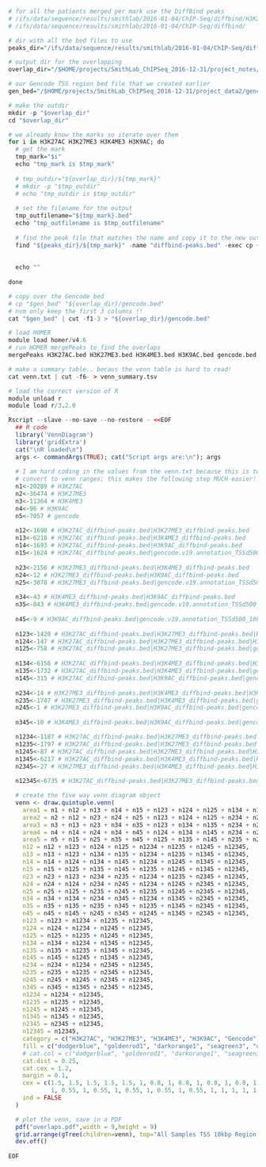 
```r
# for all the patients merged per mark use the DiffBind peaks
# /ifs/data/sequence/results/smithlab/2016-01-04/ChIP-Seq/diffbind/H3K27AC/diffbind-peaks.bed
# /ifs/data/sequence/results/smithlab/2016-01-04/ChIP-Seq/diffbind/

# dir with all the bed files to use
peaks_dir="/ifs/data/sequence/results/smithlab/2016-01-04/ChIP-Seq/diffbind" # diffbind-peaks.bed

# output dir for the overlapping
overlap_dir="/$HOME/projects/SmithLab_ChIPSeq_2016-12-31/project_notes/peak_overlap/all_patients_per_mark"

# our Gencode TSS region bed file that we created earlier
gen_bed="/$HOME/projects/SmithLab_ChIPSeq_2016-12-31/project_data2/gencode.v19.annotation_TSSd500_10kbp.bed"

# make the outdir
mkdir -p "$overlap_dir"
cd "$overlap_dir"

# we already know the marks so iterate over them
for i in H3K27AC H3K27ME3 H3K4ME3 H3K9AC; do
  # get the mark
  tmp_mark="$i"
  echo "tmp_mark is $tmp_mark"
  
  # tmp_outdir="${overlap_dir}/${tmp_mark}"
  # mkdir -p "$tmp_outdir"
  # echo "tmp_outdir is $tmp_outdir"
  
  # set the filename for the output
  tmp_outfilename="${tmp_mark}.bed"
  echo "tmp_outfilename is $tmp_outfilename"
  
  # find the peak file that matches the name and copy it to the new outdir
  find "${peaks_dir}/${tmp_mark}" -name "diffbind-peaks.bed" -exec cp {} "${overlap_dir}/${tmp_outfilename}" \;
  
  
  echo ""
  
done

# copy over the Gencode bed
# cp "$gen_bed" "${overlap_dir}/gencode.bed"
# nvm only keep the first 3 columns !!
cat "$gen_bed" | cut -f1-3 > "${overlap_dir}/gencode.bed"

# load HOMER
module load homer/v4.6
# run HOMER mergePeaks to find the overlaps
mergePeaks H3K27AC.bed H3K27ME3.bed H3K4ME3.bed H3K9AC.bed gencode.bed -prefix mergepeaks -venn venn.txt -matrix matrix.txt

# make a summary table.. becaus the venn table is hard to read!
cat venn.txt | cut -f6- > venn_summary.tsv

# load the correct version of R
module unload r
module load r/3.2.0

Rscript --slave --no-save --no-restore - <<EOF
  ## R code
  library('VennDiagram')
  library('gridExtra')
  cat("\nR loaded\n")
  args <- commandArgs(TRUE); cat("Script args are:\n"); args
  
  # I am hard coding in the values from the venn.txt because this is too complicated to parse and try to script
  # convert to venn ranges; this makes the following step MUCH easier!
  n1<-20289 # H3K27AC
  n2<-36474 # H3K27ME3
  n3<-11364 # H3K4ME3
  n4<-96 # H3K9AC
  n5<-7057 # gencode
  
  n12<-1690 # H3K27AC_diffbind-peaks.bed|H3K27ME3_diffbind-peaks.bed
  n13<-6218 # H3K27AC_diffbind-peaks.bed|H3K4ME3_diffbind-peaks.bed
  n14<-1693 # H3K27AC_diffbind-peaks.bed|H3K9AC_diffbind-peaks.bed
  n15<-1624 # H3K27AC_diffbind-peaks.bed|gencode.v19.annotation_TSSd500_10kbp.bed
  
  n23<-2156 # H3K27ME3_diffbind-peaks.bed|H3K4ME3_diffbind-peaks.bed
  n24<-12 # H3K27ME3_diffbind-peaks.bed|H3K9AC_diffbind-peaks.bed
  n25<-3078 # H3K27ME3_diffbind-peaks.bed|gencode.v19.annotation_TSSd500_10kbp.bed
  
  n34<-43 # H3K4ME3_diffbind-peaks.bed|H3K9AC_diffbind-peaks.bed
  n35<-843 # H3K4ME3_diffbind-peaks.bed|gencode.v19.annotation_TSSd500_10kbp.bed
  
  n45<-9 # H3K9AC_diffbind-peaks.bed|gencode.v19.annotation_TSSd500_10kbp.bed
  
  n123<-1420 # H3K27AC_diffbind-peaks.bed|H3K27ME3_diffbind-peaks.bed|H3K4ME3_diffbind-peaks.bed
  n124<-147 # H3K27AC_diffbind-peaks.bed|H3K27ME3_diffbind-peaks.bed|H3K9AC_diffbind-peaks.bed
  n125<-758 # H3K27AC_diffbind-peaks.bed|H3K27ME3_diffbind-peaks.bed|gencode.v19.annotation_TSSd500_10kbp.bed
  
  n134<-6156 # H3K27AC_diffbind-peaks.bed|H3K4ME3_diffbind-peaks.bed|H3K9AC_diffbind-peaks.bed
  n135<-1732 # H3K27AC_diffbind-peaks.bed|H3K4ME3_diffbind-peaks.bed|gencode.v19.annotation_TSSd500_10kbp.bed
  n145<-315 # H3K27AC_diffbind-peaks.bed|H3K9AC_diffbind-peaks.bed|gencode.v19.annotation_TSSd500_10kbp.bed
  
  n234<-14 # H3K27ME3_diffbind-peaks.bed|H3K4ME3_diffbind-peaks.bed|H3K9AC_diffbind-peaks.bed
  n235<-1747 # H3K27ME3_diffbind-peaks.bed|H3K4ME3_diffbind-peaks.bed|gencode.v19.annotation_TSSd500_10kbp.bed
  n245<-1 # H3K27ME3_diffbind-peaks.bed|H3K9AC_diffbind-peaks.bed|gencode.v19.annotation_TSSd500_10kbp.bed
  
  n345<-10 # H3K4ME3_diffbind-peaks.bed|H3K9AC_diffbind-peaks.bed|gencode.v19.annotation_TSSd500_10kbp.bed

  n1234<-1187 # H3K27AC_diffbind-peaks.bed|H3K27ME3_diffbind-peaks.bed|H3K4ME3_diffbind-peaks.bed|H3K9AC_diffbind-peaks.bed
  n1235<-1797 # H3K27AC_diffbind-peaks.bed|H3K27ME3_diffbind-peaks.bed|H3K4ME3_diffbind-peaks.bed|gencode.v19.annotation_TSSd500_10kbp.bed
  n1245<-87 # H3K27AC_diffbind-peaks.bed|H3K27ME3_diffbind-peaks.bed|H3K9AC_diffbind-peaks.bed|gencode.v19.annotation_TSSd500_10kbp.bed
  n1345<-6217 # H3K27AC_diffbind-peaks.bed|H3K4ME3_diffbind-peaks.bed|H3K9AC_diffbind-peaks.bed|gencode.v19.annotation_TSSd500_10kbp.bed
  n2345<-27 # H3K27ME3_diffbind-peaks.bed|H3K4ME3_diffbind-peaks.bed|H3K9AC_diffbind-peaks.bed|gencode.v19.annotation_TSSd500_10kbp.bed
  
  n12345<-6735 # H3K27AC_diffbind-peaks.bed|H3K27ME3_diffbind-peaks.bed|H3K4ME3_diffbind-peaks.bed|H3K9AC_diffbind-peaks.bed|gencode.v19.annotation_TSSd500_10kbp.bed

  # create the five way venn diagram object
  venn <- draw.quintuple.venn(
    area1 = n1 + n12 + n13 + n14 + n15 + n123 + n124 + n125 + n134 + n135 + n145 + n1234 + n1235 + n1245 + n1345 + n12345,
    area2 = n2 + n12 + n23 + n24 + n25 + n123 + n124 + n125 + n234 + n235 + n245 + n1234 + n1235 + n1245 + n2345 + n12345,
    area3 = n3 + n13 + n23 + n34 + n35 + n123 + n134 + n135 + n234 + n235 + n345 + n1234 + n1235 + n1345 + n2345 + n12345,
    area4 = n4 + n14 + n24 + n34 + n45 + n124 + n134 + n145 + n234 + n245 + n345 + n1234 + n1245 + n1345 + n2345 + n12345,
    area5 = n5 + n15 + n25 + n35 + n45 + n125 + n135 + n145 + n235 + n245 + n345 + n1235 + n1245 + n1345 + n2345 + n12345,
    n12 = n12 + n123 + n124 + n125 + n1234 + n1235 + n1245 + n12345,
    n13 = n13 + n123 + n134 + n135 + n1234 + n1235 + n1345 + n12345,
    n14 = n14 + n124 + n134 + n145 + n1234 + n1245 + n1345 + n12345,
    n15 = n15 + n125 + n135 + n145 + n1235 + n1245 + n1345 + n12345,
    n23 = n23 + n123 + n234 + n235 + n1234 + n1235 + n2345 + n12345,
    n24 = n24 + n124 + n234 + n245 + n1234 + n1245 + n2345 + n12345,
    n25 = n25 + n125 + n235 + n245 + n1235 + n1245 + n2345 + n12345,
    n34 = n34 + n134 + n234 + n345 + n1234 + n1345 + n2345 + n12345,
    n35 = n35 + n135 + n235 + n345 + n1235 + n1345 + n2345 + n12345,
    n45 = n45 + n145 + n245 + n345 + n1245 + n1345 + n2345 + n12345,
    n123 = n123 + n1234 + n1235 + n12345,
    n124 = n124 + n1234 + n1245 + n12345,
    n125 = n125 + n1235 + n1245 + n12345,
    n134 = n134 + n1234 + n1345 + n12345,
    n135 = n135 + n1235 + n1345 + n12345,
    n145 = n145 + n1245 + n1345 + n12345,
    n234 = n234 + n1234 + n2345 + n12345,
    n235 = n235 + n1235 + n2345 + n12345,
    n245 = n245 + n1245 + n2345 + n12345,
    n345 = n345 + n1345 + n2345 + n12345,
    n1234 = n1234 + n12345,
    n1235 = n1235 + n12345,
    n1245 = n1245 + n12345,
    n1345 = n1345 + n12345,
    n2345 = n2345 + n12345,
    n12345 = n12345,
    category = c("H3K27AC", "H3K27ME3", "H3K4ME3", "H3K9AC", "Gencode"),
    fill = c("dodgerblue", "goldenrod1", "darkorange1", "seagreen3", "orchid3"),
    # cat.col = c("dodgerblue", "goldenrod1", "darkorange1", "seagreen3", "orchid3"),
    cat.dist = 0.25,
    cat.cex = 1.2,
    margin = 0.1,
    cex = c(1.5, 1.5, 1.5, 1.5, 1.5, 1, 0.8, 1, 0.8, 1, 0.8, 1, 0.8, 1, 0.8,
            1, 0.55, 1, 0.55, 1, 0.55, 1, 0.55, 1, 0.55, 1, 1, 1, 1, 1, 1.5),
    ind = FALSE
  )

  # plot the venn, save in a PDF
  pdf("overlaps.pdf",width = 9,height = 9)
  grid.arrange(gTree(children=venn), top="All Samples TSS 10kbp Region Peak Overlap") #, bottom="subtitle")
  dev.off()
  
EOF

```
